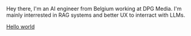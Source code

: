 
<NameTransition />

Hey there, I'm an AI engineer from Belgium working at DPG Media. I'm mainly interrested in RAG systems and better UX to interract with LLMs.


[Hello world](/notes)

<Footer />